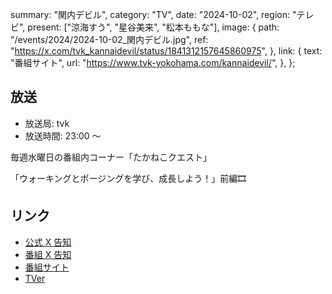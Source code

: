   summary: "関内デビル",
  category: "TV",
  date: "2024-10-02",
  region: "テレビ",
  present: ["涼海すう", "星谷美来", "松本ももな"],
  image: {
    path: "/events/2024/2024-10-02_関内デビル.jpg",
    ref: "https://x.com/tvk_kannaidevil/status/1841312157645860975",
  },
  link: {
    text: "番組サイト",
    url: "https://www.tvk-yokohama.com/kannaidevil/",
  },
};

## 放送

- 放送局: tvk
- 放送時間: 23:00 〜

毎週水曜日の番組内コーナー「たかねこクエスト」

「ウォーキングとポージングを学び、成長しよう！」前編🎞️

## リンク

- [公式 X 告知](https://x.com/takanenofficial/status/1839670077475750236)
- [番組 X 告知](https://x.com/tvk_kannaidevil/status/1839681149490131253)
- [番組サイト](https://www.tvk-yokohama.com/kannaidevil/)
- [TVer](https://tver.jp/series/srehapgls0)
